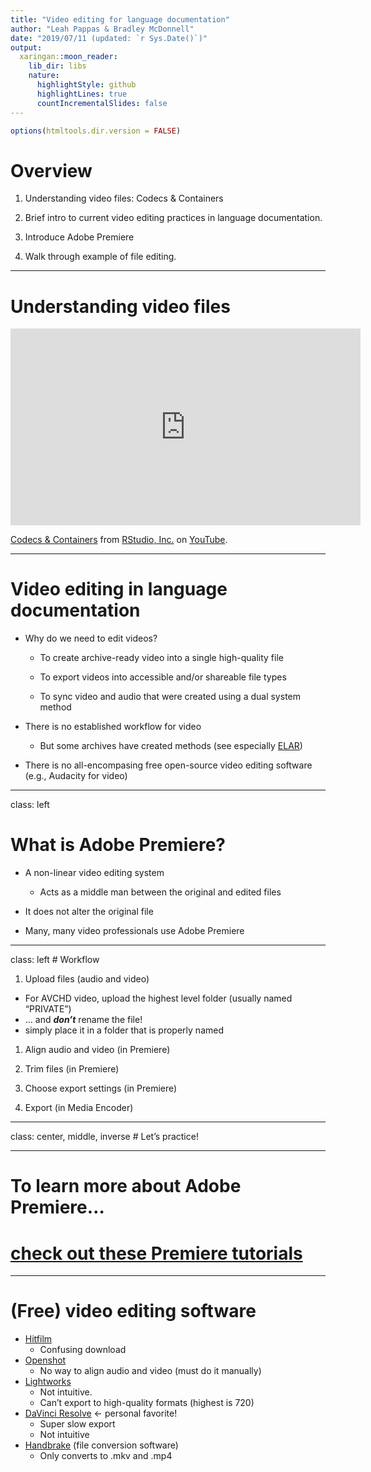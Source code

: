 ```yaml
---
title: "Video editing for language documentation"
author: "Leah Pappas & Bradley McDonnell"
date: "2019/07/11 (updated: `r Sys.Date()`)"
output:
  xaringan::moon_reader:
    lib_dir: libs
    nature:
      highlightStyle: github
      highlightLines: true
      countIncrementalSlides: false
---
```


```r
options(htmltools.dir.version = FALSE)
```

# Overview

1. Understanding video files: Codecs & Containers

1. Brief intro to current video editing practices in language documentation. 

1. Introduce Adobe Premiere

1. Walk through example of file editing.

<!--
# Understanding AVCHD video Files

.center[

![AVCHD](https://videoconverter.wondershare.com/images/en/ts/understanding-the-avchd-file-structure-1.jpg)

  .caption[
    **Fig. 1:** AVCHD File Structure
  ]
]

-->

---

# Understanding video files

<iframe width="560" height="315" src="https://www.youtube.com/embed/WpBjGUlBTHU" frameborder="0" allow="accelerometer; encrypted-media; gyroscope; picture-in-picture" allowfullscreen></iframe>
<p><a href="https://www.youtube.com/embed/WpBjGUlBTHU">Codecs & Containers</a> from <a href="https://www.youtube.com/embed/WpBjGUlBTHU">RStudio, Inc.</a> on <a href="https://youtube.com">YouTube</a>.</p>

---

<!--

- Containers
  - Contain all information about a video file: video, audio, metadata
  - Popular containers: MPEG-4 (.mp4), AVCHD (.mts), QTFF (.mov)

- Codecs
  - Way to compress or decompress (code or decode) data
  - Data is compressed for storage and decompressed when a video is played
  - Popular codecs: H.264 (for .mp4 files), MPEG-2 (for .mts files) ProRes (Apple proprietary)


- Lossless vs. lossy

  - Lossless: a method of data encoding that allows the original data to be completely reconstructed upon decompression
    - Lossless audio codecs: .wav, .aiff
  - Lossy: a method of data encoding that only saves the essential information in order to reduce file size
    - Lossy audio codecs: .mp3, .aac
-->



# Video editing in language documentation

- Why do we need to edit videos?
  
  - To create archive-ready video into a single high-quality file
  
  - To export videos into accessible and/or shareable file types
  
  - To sync video and audio that were created using a dual system method

- There is no established workflow for video
 
  - But some archives have created methods (see especially [ELAR](https://www.soas.ac.uk/elar/helpsheets/))

- There is no all-encompasing free open-source video editing software (e.g., Audacity for video)

---

class: left

# What is Adobe Premiere?

- A non-linear video editing system

  - Acts as a middle man between the original and edited files

- It does not alter the original file
   
- Many, many video professionals use Adobe Premiere


---

class: left
# Workflow

1. Upload files (audio and video)
  - For AVCHD video, upload the highest level folder (usually named "PRIVATE") 
  - ... and ***don't*** rename the file! 
  - simply place it in a folder that is properly named

1. Align audio and video (in Premiere)
  
1. Trim files (in Premiere)

1. Choose export settings (in Premiere)

1. Export (in Media Encoder)

---

class: center, middle, inverse
# Let's practice!

---

# To learn more about Adobe Premiere...
# [check out these Premiere tutorials](https://helpx.adobe.com/premiere-pro/tutorials.html)

---

# (Free) video editing software
- [Hitfilm](https://fxhome.com/express)
  - Confusing download
- [Openshot](https://www.openshot.org/download/)
  - No way to align audio and video (must do it manually)
- [Lightworks](https://www.lwks.com/index.php?option=com_lwks&view=download&Itemid=206)
  - Not intuitive.  
  - Can’t export to high-quality formats (highest is 720)
- [DaVinci Resolve](https://www.blackmagicdesign.com/products/davinciresolve/) <- personal favorite!
  - Super slow export
  - Not intuitive
- [Handbrake](https://handbrake.fr/downloads.php) (file conversion software)
  - Only converts to .mkv and .mp4

<!--

# All this technical stuff confusing?

Check out youtube!

.center[

![My image](https://images-na.ssl-images-amazon.com/images/I/41BDdONNYGL._SX328_BO1,204,203,200_.jpg)

.caption[
**Fig. 2:** This book may be useful in teasing these apart
]

]

-->
